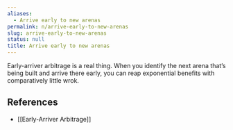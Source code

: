 ```yaml
---
aliases:
  - Arrive early to new arenas
permalink: n/arrive-early-to-new-arenas
slug: arrive-early-to-new-arenas
status: null
title: Arrive early to new arenas
---
```

Early-arriver arbitrage is a real thing. When you identify the next arena that’s being built and arrive there early, you can reap exponential benefits with comparatively little wrok.

## References

- [[Early-Arriver Arbitrage]]
